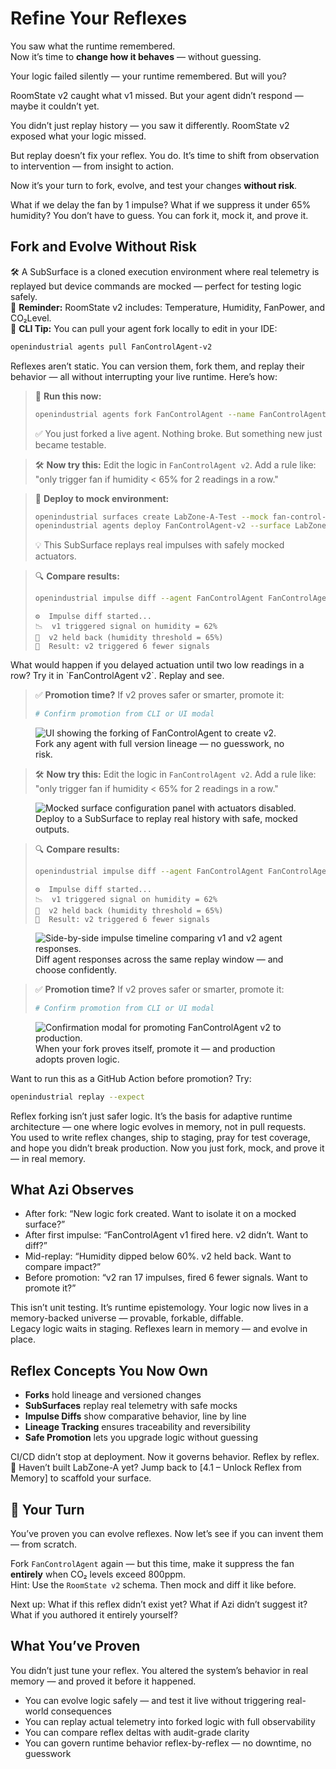 # Refine Your Reflexes

You saw what the runtime remembered.  
Now it’s time to **change how it behaves** — without guessing.

Your logic failed silently — your runtime remembered. But will you?

RoomState v2 caught what v1 missed. But your agent didn’t respond — maybe it couldn’t yet.

You didn’t just replay history — you saw it differently. RoomState v2 exposed what your logic missed.

But replay doesn’t fix your reflex. You do. It’s time to shift from observation to intervention — from insight to action.

Now it’s your turn to fork, evolve, and test your changes **without risk**.

<aside class="border-l-4 border-neon-blue pl-4 italic text-neon-blue">
What if we delay the fan by 1 impulse? What if we suppress it under 65% humidity?  
You don’t have to guess. You can fork it, mock it, and prove it.
</aside>

## Fork and Evolve Without Risk

<aside class="border-l-4 border-yellow-400 bg-yellow-50 pl-4 text-yellow-900">
🛠 A SubSurface is a cloned execution environment where real telemetry is replayed but device commands are mocked — perfect for testing logic safely.
</aside>

<aside class="border-l-4 border-gray-300 bg-gray-50 text-gray-700 text-sm">
📎 <strong>Reminder:</strong> RoomState v2 includes: Temperature, Humidity, FanPower, and CO₂Level.
</aside>

<aside class="border-l-4 border-gray-300 bg-gray-50 text-gray-700 text-sm">
📎 <strong>CLI Tip:</strong> You can pull your agent fork locally to edit in your IDE:

```bash
openindustrial agents pull FanControlAgent-v2
```
</aside>

Reflexes aren’t static. You can version them, fork them, and replay their behavior — all without interrupting your live runtime. Here’s how:

> 🔧 **Run this now:**
> ```bash
> openindustrial agents fork FanControlAgent --name FanControlAgent-v2
> ```
> ✅ You just forked a live agent. Nothing broke. But something new just became testable.

> 🛠️ **Now try this:**
> Edit the logic in `FanControlAgent v2`. Add a rule like: "only trigger fan if humidity < 65% for 2 readings in a row."

> 🚀 **Deploy to mock environment:**
> ```bash
> openindustrial surfaces create LabZone-A-Test --mock fan-control-001
> openindustrial agents deploy FanControlAgent-v2 --surface LabZone-A-Test
> ```
> 💡 This SubSurface replays real impulses with safely mocked actuators.

> 🔍 **Compare results:**
> ```bash
> openindustrial impulse diff --agent FanControlAgent FanControlAgent-v2
> ```
> ```
> ⚙️  Impulse diff started...
> 📉  v1 triggered signal on humidity = 62%
> 🧠  v2 held back (humidity threshold = 65%)
> 🎯  Result: v2 triggered 6 fewer signals
> ```

<aside class="border-l-4 border-neon-blue pl-4 italic text-neon-blue">
What would happen if you delayed actuation until two low readings in a row? Try it in `FanControlAgent v2`. Replay and see.
</aside>

> ✅ **Promotion time?** If v2 proves safer or smarter, promote it:
> ```bash
> # Confirm promotion from CLI or UI modal
> ```

<figure class="my-16 flex flex-col items-center text-center max-w-xl w-full">
  <img
    src="/assets/docs/fork-modal-ui.png"
    alt="UI showing the forking of FanControlAgent to create v2."
    class="rounded-2xl shadow-2xl ring-1 ring-white/10 w-full"
  />
  <figcaption class="mt-4 text-sm text-gray-400 tracking-wide uppercase">
    Fork any agent with full version lineage — no guesswork, no risk.
  </figcaption>
</figure>

> 🛠️ **Now try this:**
> Edit the logic in `FanControlAgent v2`. Add a rule like: "only trigger fan if humidity < 65% for 2 readings in a row."

<figure class="my-16 flex flex-col items-center text-center max-w-xl w-full">
  <img
    src="/assets/docs/mocked-surface-config.png"
    alt="Mocked surface configuration panel with actuators disabled."
    class="rounded-2xl shadow-2xl ring-1 ring-white/10 w-full"
  />
  <figcaption class="mt-4 text-sm text-gray-400 tracking-wide uppercase">
    Deploy to a SubSurface to replay real history with safe, mocked outputs.
  </figcaption>
</figure>

> 🔍 **Compare results:**
> ```bash
> openindustrial impulse diff --agent FanControlAgent FanControlAgent-v2
> ```
> ```
> ⚙️  Impulse diff started...
> 📉  v1 triggered signal on humidity = 62%
> 🧠  v2 held back (humidity threshold = 65%)
> 🎯  Result: v2 triggered 6 fewer signals
> ```

<figure class="my-16 flex flex-col items-center text-center max-w-xl w-full">
  <img
    src="/assets/docs/impulse-diff-timeline.png"
    alt="Side-by-side impulse timeline comparing v1 and v2 agent responses."
    class="rounded-2xl shadow-2xl ring-1 ring-white/10 w-full"
  />
  <figcaption class="mt-4 text-sm text-gray-400 tracking-wide uppercase">
    Diff agent responses across the same replay window — and choose confidently.
  </figcaption>
</figure>

> ✅ **Promotion time?** If v2 proves safer or smarter, promote it:
> ```bash
> # Confirm promotion from CLI or UI modal
> ```

<figure class="my-16 flex flex-col items-center text-center max-w-xl w-full">
  <img
    src="/assets/docs/promotion-confirmation.png"
    alt="Confirmation modal for promoting FanControlAgent v2 to production."
    class="rounded-2xl shadow-2xl ring-1 ring-white/10 w-full"
  />
  <figcaption class="mt-4 text-sm text-gray-400 tracking-wide uppercase">
    When your fork proves itself, promote it — and production adopts proven logic.
  </figcaption>
</figure>

<aside class="border-l-4 border-yellow-400 bg-yellow-50 pl-4 text-yellow-900">
Want to run this as a GitHub Action before promotion? Try:

```bash
openindustrial replay --expect
```
</aside>

<aside class="border-l-4 border-electric-purple pl-4 italic text-electric-purple">
Reflex forking isn’t just safer logic. It’s the basis for adaptive runtime architecture — one where logic evolves in memory, not in pull requests.
</aside>

<aside class="border-l-4 border-rose-600 pl-4 italic text-rose-600">
You used to write reflex changes, ship to staging, pray for test coverage, and hope you didn’t break production. Now you just fork, mock, and prove it — in real memory.
</aside>

## What Azi Observes

- After fork: “New logic fork created. Want to isolate it on a mocked surface?”
- After first impulse: “FanControlAgent v1 fired here. v2 didn’t. Want to diff?”
- Mid-replay: “Humidity dipped below 60%. v2 held back. Want to compare impact?”
- Before promotion: “v2 ran 17 impulses, fired 6 fewer signals. Want to promote it?”

<aside class="border-l-4 border-electric-purple pl-4 italic text-electric-purple">
This isn’t unit testing. It’s runtime epistemology. Your logic now lives in a memory-backed universe — provable, forkable, diffable.
</aside>

<aside class="border-l-4 border-electric-purple pl-4 italic text-electric-purple">
Legacy logic waits in staging. Reflexes learn in memory — and evolve in place.
</aside>

## Reflex Concepts You Now Own

- **Forks** hold lineage and versioned changes
- **SubSurfaces** replay real telemetry with safe mocks
- **Impulse Diffs** show comparative behavior, line by line
- **Lineage Tracking** ensures traceability and reversibility
- **Safe Promotion** lets you upgrade logic without guessing

<aside class="border-l-4 border-electric-purple pl-4 italic text-electric-purple">
CI/CD didn’t stop at deployment.  
Now it governs behavior. Reflex by reflex.
</aside>

<aside class="border-l-4 border-yellow-400 bg-yellow-50 pl-4 text-yellow-900">
📘 Haven’t built LabZone-A yet? Jump back to [4.1 – Unlock Reflex from Memory] to scaffold your surface.
</aside>

## 🧪 Your Turn

<aside class="border-l-4 border-electric-purple pl-4 italic text-electric-purple">
You’ve proven you can evolve reflexes. Now let’s see if you can invent them — from scratch.
</aside>

Fork `FanControlAgent` again — but this time, make it suppress the fan **entirely** when CO₂ levels exceed 800ppm.  
Hint: Use the `RoomState v2` schema. Then mock and diff it like before.

<aside class="border-l-4 border-electric-purple pl-4 italic text-electric-purple">
Next up: What if this reflex didn’t exist yet? What if Azi didn’t suggest it? What if you authored it entirely yourself?
</aside>

## What You’ve Proven

You didn’t just tune your reflex. You altered the system’s behavior in real memory — and proved it before it happened.

- You can evolve logic safely — and test it live without triggering real-world consequences
- You can replay actual telemetry into forked logic with full observability
- You can compare reflex deltas with audit-grade clarity
- You can govern runtime behavior reflex-by-reflex — no downtime, no guesswork
